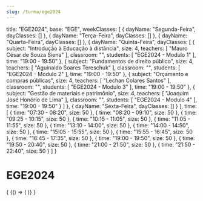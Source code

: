 ```yaml
---
slug: /turma/ege2024
---
```

  title: "EGE2024",
  base: "EGE",
  weekClasses: [
    {
      dayName: "Segunda-Feira",
      dayClasses: []
    },
    {
      dayName: "Terça-Feira",
      dayClasses: []
    },
    {
      dayName: "Quarta-Feira",
      dayClasses: []
    },
    {
      dayName: "Quinta-Feira",
      dayClasses: [
        {
          subject: "Introdução à Educação à distância",
          size: 4,
          teachers: [
            "Mauro César de Souza Siena"
          ],
          classroom: "",
          students: [
            "EGE2024 - Modulo 1"
          ],
          time: "19:00 - 19:50"
        },
        {
          subject: "Fundamentos de direito público",
          size: 4,
          teachers: [
            "Aguinaldo Soares Tereschuk"
          ],
          classroom: "",
          students: [
            "EGE2024 - Modulo 2"
          ],
          time: "19:00 - 19:50"
        },
        {
          subject: "Orçamento e compras públicas",
          size: 4,
          teachers: [
            "Lechan Colares Santos"
          ],
          classroom: "",
          students: [
            "EGE2024 - Modulo 3"
          ],
          time: "19:00 - 19:50"
        },
        {
          subject: "Gestão de materiais e patrimônio",
          size: 4,
          teachers: [
            "Joaquim José Honório de Lima"
          ],
          classroom: "",
          students: [
            "EGE2024 - Modulo 4"
          ],
          time: "19:00 - 19:50"
        }
      ]
    },
    {
      dayName: "Sexta-Feira",
      dayClasses: []
    }
  ],
  time: [
    {
      time: "07:30 - 08:20",
      size: 50
    },
    {
      time: "08:20 - 09:10",
      size: 50
    },
    {
      time: "09:25 - 10:15",
      size: 50
    },
    {
      time: "10:15 - 11:05",
      size: 50
    },
    {
      time: "11:05 - 11:55",
      size: 50
    },
    {
      time: "13:10 - 14:00",
      size: 50
    },
    {
      time: "14:00 - 14:50",
      size: 50
    },
    {
      time: "15:05 - 15:55",
      size: 50
    },
    {
      time: "15:55 - 16:45",
      size: 50
    },
    {
      time: "16:45 - 17:35",
      size: 50
    },
    {
      time: "19:00 - 19:50",
      size: 50
    },
    {
      time: "19:50 - 20:40",
      size: 50
    },
    {
      time: "21:00 - 21:50",
      size: 50
    },
    {
      time: "21:50 - 22:40",
      size: 50
    }
  ]
}

# EGE2024

<div>
  {
    <BrowserOnly>
      {() => (
        <Grid
          title={data.title}
          weekClasses={data.weekClasses}
          time={data.time}
        />
      )}
    </BrowserOnly>
  }
</div>
